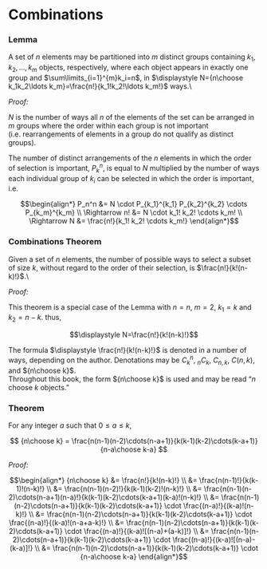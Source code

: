 # Combinations

### Lemma {#combinations-lemma}

A set of $n$ elements may be partitioned into $m$ distinct groups containing $k_1 , k_2 , \ldots , k_m$ objects, respectively, where each object appears in exactly one group and $\sum\limits_{i=1}^{m}k_i=n$, in $\displaystyle N={n\choose k_1k_2\ldots k_m}=\frac{n!}{k_1!k_2!\ldots k_m!}$ ways.\\

_Proof:_

$N$ is the number of ways all $n$ of the elements of the set can be arranged in $m$ groups where the order within each group is not important (i.e. rearrangements of elements in a group do not qualify as distinct groups).

The number of distinct arrangements of the $n$ elements in which the order of selection is important, $P_k^n$, is equal to $N$ multiplied by the number of ways each individual group of $k_i$ can be selected in which the order is important, i.e.

$$\begin{align*}
P_n^n 
                  &= N \cdot P_{k_1}^{k_1} P_{k_2}^{k_2} \cdots P_{k_m}^{k_m} \\
  \Rightarrow n!  &= N \cdot k_1! k_2! \cdots k_m! \\
  \Rightarrow N   &= \frac{n!}{k_1! k_2! \cdots k_m!}
\end{align*}$$

### Combinations Theorem

Given a set of $n$ elements, the number of possible ways to select a subset of size $k$, without regard to the order of their selection, is $\frac{n!}{k!(n-k)!}$.\\

_Proof:_

This theorem is a special case of the Lemma with $n=n$, $m=2$, $k_1=k$ and $k_2=n-k$.  thus,

$$\displaystyle N=\frac{n!}{k!(n-k)!}$$

The formula $\displaystyle \frac{n!}{k!(n-k)!}$ is denoted in a number of ways, depending on the author.  Denotations may be 
$C_k^n$, $_nC_k$, $C_{n,k}$, $C(n,k)$, and ${n\choose k}$.  
Throughout this book, the form ${n\choose k}$ is used and may be read "$n$ choose $k$ objects."


### Theorem

For any integer $a$ such that $0\leq a\leq k$,

$$
{n\choose k}
	= \frac{n(n-1)(n-2)\cdots(n-a+1)}{k(k-1)(k-2)\cdots(k-a+1)}{n-a\choose k-a}
$$

_Proof:_

$$\begin{align*}
{n\choose k}	
	&= \frac{n!}{k!(n-k)!} \\
	&= \frac{n(n-1)!}{k(k-1)!(n-k)!} \\
	&= \frac{n(n-1)(n-2)!}{k(k-1)(k-2)!(n-k)!} \\
  &= \frac{n(n-1)(n-2)\cdots(n-a+1)(n-a)!}{k(k-1)(k-2)\cdots(k-a+1)(k-a)!(n-k)!} \\
  &= \frac{n(n-1)(n-2)\cdots(n-a+1)}{k(k-1)(k-2)\cdots(k-a+1)}
		\cdot \frac{(n-a)!}{(k-a)!(n-k)!} \\
  &= \frac{n(n-1)(n-2)\cdots(n-a+1)}{k(k-1)(k-2)\cdots(k-a+1)}
		\cdot \frac{(n-a)!}{(k-a)!(n-a+a-k)!} \\
  &= \frac{n(n-1)(n-2)\cdots(n-a+1)}{k(k-1)(k-2)\cdots(k-a+1)}
	\cdot \frac{(n-a)!}{(k-a)![(n-a)+(a-k)]!} \\
  &= \frac{n(n-1)(n-2)\cdots(n-a+1)}{k(k-1)(k-2)\cdots(k-a+1)}
		\cdot \frac{(n-a)!}{(k-a)![(n-a)-(k-a)]!} \\
  &= \frac{n(n-1)(n-2)\cdots(n-a+1)}{k(k-1)(k-2)\cdots(k-a+1)}
		\cdot {n-a\choose k-a}
\end{align*}$$
